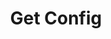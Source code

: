 ---
title: "Get Config"
description: "This API returns solver capacity data & user data."
openapi: get /config/v2
---